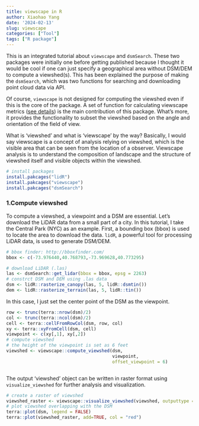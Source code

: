 ```yaml
---
title: viewscape in R
author: Xiaohao Yang
date: '2024-02-13'
slug: viewscape
categories: ["Tool"]
tags: ["R package"]
---
```


This is an integrated tutorial about `viewscape` and `dsmSearch`. These two packages were initially one before getting published because I thought it would be cool if one can just specify a geographical area without DSM/DEM to compute a viewshed(s). This has been explained the purpose of making the `dsmSearch`, which was two functions for searching and downloading point cloud data via API.

Of course, `viewscape` is not designed for computing the viewshed even if this is the core of the package. A set of function for calculating viewscape metrics ([see details](https://github.com/land-info-lab/viewscape/blob/master/README.md)) is the main contribution of this package. What's more, it provides the functionality to subset the viewshed based on the angle and orientation of the field of view. 

What is 'viewshed' and what is 'viewscape' by the way? Basically, I would say viewscape is a concept of analysis relying on viewshed, which is the visible area that can be seen from the  location of a observer. Viewscape analysis is to understand the composition of landscape and the structure of viewshed itself and visible objects within the viewshed.

```r
# install packages
install.pakcages("lidR")
install.pakcages("viewscape")
install.pakcages("dsmSearch")
```

### 1.Compute viewshed
To compute a viewshed, a viewpoint and a DSM are essential. Let's download the LiDAR data from a small part of a city. In this tutorial, I take the Central Park (NYC) as an example. First, a bounding box (bbox) is used to locate the area to download the data. `lidR`, a powerful tool for processing LiDAR data, is used to generate DSM/DEM.

```r
# bbox finder: http://bboxfinder.com/
bbox <- c(-73.976440,40.768793,-73.969628,40.773295)

# download LiDAR (.las) 
las <- dsmSearch::get_lidar(bbox = bbox, epsg = 2263)
# constrct DSM and DEM using .las data
dsm <- lidR::rasterize_canopy(las, 5, lidR::dsmtin())
dem <- lidR::rasterize_terrain(las, 5, lidR::tin())
```

In this case, I just set the center point of the DSM as the viewpoint. 

```r
row <- trunc(terra::nrow(dsm)/2)
col <- trunc(terra::ncol(dsm)/2)
cell <- terra::cellFromRowCol(dsm, row, col)
xy <- terra::xyFromCell(dsm, cell)
viewpoint <- c(xy[,1], xy[,2])
# compute viewshed
# the height of the viewpoint is set as 6 feet
viewshed <- viewscape::compute_viewshed(dsm,
                                        viewpoint,
                                        offset_viewpoint = 6)
```

```r

```

The output 'viewshed' object can be written in raster format using `visualize_viewshed` for further analysis and visualization.

```r
# create a raster of viewshed
viewshed_raster <- viewscape::visualize_viewshed(viewshed, outputtype = "raster")
# plot viewshed overlapping with the DSM
terra::plot(dsm, legend = FALSE)
terra::plot(viewshed_raster, add=TRUE, col = "red")
```


